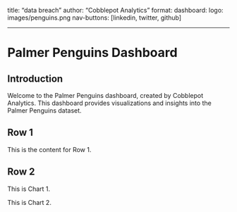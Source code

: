 title: "data breach"
author: "Cobblepot Analytics"
format: 
  dashboard:
    logo: images/penguins.png
    nav-buttons: [linkedin, twitter, github]

-----

# Palmer Penguins Dashboard

## Introduction

Welcome to the Palmer Penguins dashboard, created by Cobblepot Analytics. This dashboard provides visualizations and insights into the Palmer Penguins dataset.

## Row 1

::: {.cell}
This is the content for Row 1.
:::

## Row 2 {.tabset}

::: {.cell title='Chart 1'}
This is Chart 1.
:::

::: {.cell title='Chart 2'}
This is Chart 2.
:::
